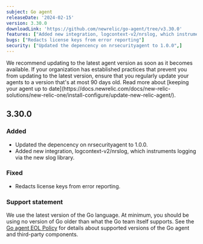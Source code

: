 ```yaml
---
subject: Go agent
releaseDate: '2024-02-15'
version: 3.30.0
downloadLink: 'https://github.com/newrelic/go-agent/tree/v3.30.0'
features: ["Added new integration, logcontext-v2/nrslog, which instruments logging via the new slog library"]
bugs: ["Redacts license keys from error reporting"]
security: ["Updated the depencency on nrsecurityagent to 1.0.0",]
---
```


<Callout variant="important">
We recommend updating to the latest agent version as soon as it becomes available. If your organization has established practices that prevent you from updating to the latest version, ensure that you regularly update your agents to a version that's at most 90 days old. Read more about [keeping your agent up to date](https://docs.newrelic.com/docs/new-relic-solutions/new-relic-one/install-configure/update-new-relic-agent/).
</Callout>


## 3.30.0
### Added
  * Updated the depencency on nrsecurityagent to 1.0.0.
  * Added new integration, logcontext-v2/nrslog, which instruments logging via the new slog library.

### Fixed
  * Redacts license keys from error reporting.

### Support statement
We use the latest version of the Go language. At minimum, you should be using no version of Go older than what the Go team itself supports.
See the [Go agent EOL Policy](/docs/apm/agents/go-agent/get-started/go-agent-eol-policy) for details about supported versions of the Go agent and third-party components.

